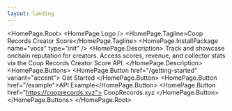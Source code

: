 ```yaml
---
layout: landing
---
```



<HomePage.Root>
  <HomePage.Logo />
  <HomePage.Tagline>Coop Records Creator Score</HomePage.Tagline>
  <HomePage.InstallPackage name="vocs" type="init" />
  <HomePage.Description>
    Track and showcase onchain reputation for creators. Access scores, revenue,
    and collector stats via the Coop Records Creator Score API.
  </HomePage.Description>
  <HomePage.Buttons>
    <HomePage.Button href="/getting-started" variant="accent">
      Get Started
    </HomePage.Button>
    <HomePage.Button href="/example">API Example</HomePage.Button>
    <HomePage.Button href="https://cooprecords.xyz">
      CoopRecords.xyz
    </HomePage.Button>
  </HomePage.Buttons>
</HomePage.Root>
